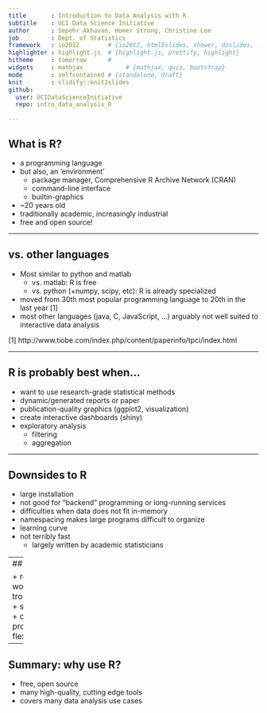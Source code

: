 ```yaml
---
title       : Introduction to Data Analysis with R
subtitle    : UCI Data Science Initiative
author      : Sepehr Akhavan, Homer Strong, Christine Lee
job         : Dept. of Statistics
framework   : io2012        # {io2012, html5slides, shower, dzslides, ...}
highlighter : highlight.js  # {highlight.js, prettify, highlight}
hitheme     : tomorrow      # 
widgets     : mathjax            # {mathjax, quiz, bootstrap}
mode        : selfcontained # {standalone, draft}
knit        : slidify::knit2slides
github:
  user: UCIDataScienceInitiative
  repo: intro_data_analysis_R

---
```


## What is R?
+ a programming language
+ but also, an 'environment'
  + package manager, Comprehensive R Archive Network (CRAN)
  + command-line interface
  + builtin-graphics
+ ~20 years old
+ traditionally academic, increasingly industrial
+ free and open source!

---

## vs. other languages

+ Most similar to python and matlab
  + vs. matlab: R is free
  + vs. python (+numpy, scipy, etc): R is already specialized
+ moved from 30th most popular programming language to 20th in the last year [1]
+ most other languages (java, C, JavaScript, ...) arguably not well suited to interactive data analysis

[1] http://www.tiobe.com/index.php/content/paperinfo/tpci/index.html

---

## R is probably best when...
+ want to use research-grade statistical methods
+ dynamic/generated reports or paper
+ publication-quality graphics (ggplot2, visualization)
+ create interactive dashboards (shiny)
+ exploratory analysis
  + filtering
  + aggregation

---

## Downsides to R
+ large installation
+ not good for "backend" programming or long-running services
+ difficulties when data does not fit in-memory
+ namespacing makes large programs difficult to organize
+ learning curve
+ not terribly fast
  + largely written by academic statisticians

---
## R vs. Excel

+ reproducing work
+ troubleshooting
+ sharing work
+ organizing project
+ flexibility

---
## Summary: why use R?
+ free, open source
+ many high-quality, cutting edge tools
+ covers many data analysis use cases
